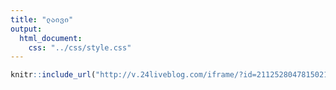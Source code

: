 ```yaml
---
title: "ლაივი"
output:
  html_document:
    css: "../css/style.css"
---
```


```r

knitr::include_url("http://v.24liveblog.com/iframe/?id=2112528047815021361", height = "1000px")
```